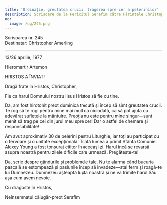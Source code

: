 ```yaml
---
title: 'Ordinație, greutatea crucii, tragerea spre cer a pelerinilor'
description: Scrisoare de la Fericitul Serafim către Părintele Christopher Amerling.
og:
  image: /og/245.png
---
```


<div style={{textAlign:'right', fontFamily:'monospace'}}>Scrisoarea nr. 245</div>
<div style={{textAlign:'left', fontFamily:'monospace'}}>Destinatar: Christopher Amerling</div>

---

13/26 aprilie, 1977

Hieromartir Artemon

HRISTOS A ÎNVIAT!

Dragă frate în Hristos, Christopher,

Fie ca harul Domnului nostru Iisus Hristos să fie cu tine.

Da, am fost hirotonit preot duminica trecută și încep să simt greutatea crucii. Te rog să te rogi pentru mine mai mult ca niciodată, ca să pot ajuta cu adevărat sufletele la mântuire. Preoția nu este pentru mine singur—sunt menit să trag pe cei din jurul meu spre cer! Dar o astfel de chemare și responsabilitate!

Am avut aproximativ 30 de pelerini pentru Liturghie, iar toți au participat cu o fervoare și o unitate excepțională. Toată lumea a primit Sfânta Comunie. Alexey Young a fost tonsurat cititor în aceeași zi. Harul încă se revarsă asupra noastră pentru zilele dificile care urmează. Pregătește-te!

Da, scrie despre gândurile și problemele tale. Nu te alarma când bucuria pascală se estompează și pasiunile încep să invadeze—stai ferm și roagă-te lui Dumnezeu. Dumnezeu așteaptă lupta noastră și ne va trimite harul Său așa cum avem nevoie.

Cu dragoste în Hristos,

Neînsemnatul călugăr-preot Serafim

